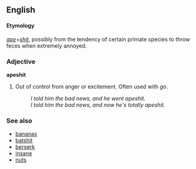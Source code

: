 ==English==

====Etymology====
''[[ape]]''+''[[shit]]'', possibly from the tendency of certain primate species to throw feces when extremely annoyed.

===Adjective===
'''apeshit'''

# {{slang}} Out of control from anger or excitement.  Often used with ''go''.
#: ''I told him the bad news, and he went apeshit.''
#: ''I told him the bad news, and now he's totally apeshit.''

===See also===
*[[bananas]]
*[[batshit]]
*[[berserk]]
*[[insane]]
*[[nuts]]